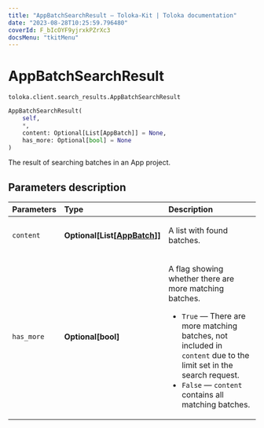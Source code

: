 ```yaml
---
title: "AppBatchSearchResult — Toloka-Kit | Toloka documentation"
date: "2023-08-28T10:25:59.796480"
coverId: F_bIcOYF9yjrxkPZrXc3
docsMenu: "tkitMenu"
---
```


# AppBatchSearchResult

`toloka.client.search_results.AppBatchSearchResult`

```python
AppBatchSearchResult(
    self,
    *,
    content: Optional[List[AppBatch]] = None,
    has_more: Optional[bool] = None
)
```

The result of searching batches in an App project.

## Parameters description

| Parameters | Type | Description |
| :----------| :----| :-----------|
`content`|**Optional\[List\[[AppBatch](/docs/toloka-kit/reference/toloka.client.app.AppBatch)\]\]**|<p>A list with found batches.</p>
`has_more`|**Optional\[bool\]**|<p>A flag showing whether there are more matching batches.</p> <ul> <li>`True` — There are more matching batches, not included in `content` due to the limit set in the search request.</li> <li>`False` — `content` contains all matching batches.</li> </ul>